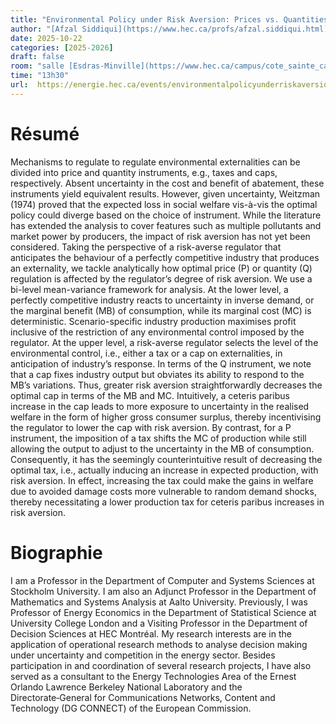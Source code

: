 ```yaml
---
title: "Environmental Policy under Risk Aversion: Prices vs. Quantities"
author: "[Afzal Siddiqui](https://www.hec.ca/profs/afzal.siddiqui.html)"
date: 2025-10-22
categories: [2025-2026]
draft: false
room: "salle [Esdras-Minville](https://www.hec.ca/campus/cote_sainte_catherine/4e_etage/salles/esdras-minville.html)"
time: "13h30"
url:  https://energie.hec.ca/events/environmentalpolicyunderriskaversionpvsq/
---
```


# Résumé

Mechanisms to regulate to regulate environmental externalities can be divided into price and quantity instruments, e.g., taxes and caps, respectively. Absent uncertainty in the cost and benefit of abatement, these instruments yield equivalent results. However, given uncertainty, Weitzman (1974) proved that the expected loss in social welfare vis-à-vis the optimal policy could diverge based on the choice of instrument. While the literature has extended the analysis to cover features such as multiple pollutants and market power by producers, the impact of risk aversion has not yet been considered. Taking the perspective of a risk-averse regulator that anticipates the behaviour of a perfectly competitive industry that produces an externality, we tackle analytically how optimal price (P) or quantity (Q) regulation is affected by the regulator’s degree of risk aversion. We use a bi-level mean-variance framework for analysis. At the lower level, a perfectly competitive industry reacts to uncertainty in inverse demand, or the marginal benefit (MB) of consumption, while its marginal cost (MC) is deterministic. Scenario-specific industry production maximises profit inclusive of the restriction of any environmental control imposed by the regulator. At the upper level, a risk-averse regulator selects the level of the environmental control, i.e., either a tax or a cap on externalities, in anticipation of industry’s response. In terms of the Q instrument, we note that a cap fixes industry output but obviates its ability to respond to the MB’s variations. Thus, greater risk aversion straightforwardly decreases the optimal cap in terms of the MB and MC. Intuitively, a ceteris paribus increase in the cap leads to more exposure to uncertainty in the realised welfare in the form of higher gross consumer surplus, thereby incentivising the regulator to lower the cap with risk aversion. By contrast, for a P instrument, the imposition of a tax shifts the MC of production while still allowing the output to adjust to the uncertainty in the MB of consumption. Consequently, it has the seemingly counterintuitive result of decreasing the optimal tax, i.e., actually inducing an increase in expected production, with risk aversion. In effect, increasing the tax could make the gains in welfare due to avoided damage costs more vulnerable to random demand shocks, thereby necessitating a lower production tax for ceteris paribus increases in risk aversion.

# Biographie

I am a Professor in the Department of Computer and Systems Sciences at Stockholm University. I am also an Adjunct Professor in the Department of Mathematics and Systems Analysis at Aalto University. Previously, I was Professor of Energy Economics in the Department of Statistical Science at University College London and a Visiting Professor in the Department of Decision Sciences at HEC Montréal. My research interests are in the application of operational research methods to analyse decision making under uncertainty and competition in the energy sector. Besides participation in and coordination of several research projects, I have also served as a consultant to the Energy Technologies Area of the Ernest Orlando Lawrence Berkeley National Laboratory and the Directorate‑General for Communications Networks, Content and Technology (DG CONNECT) of the European Commission.